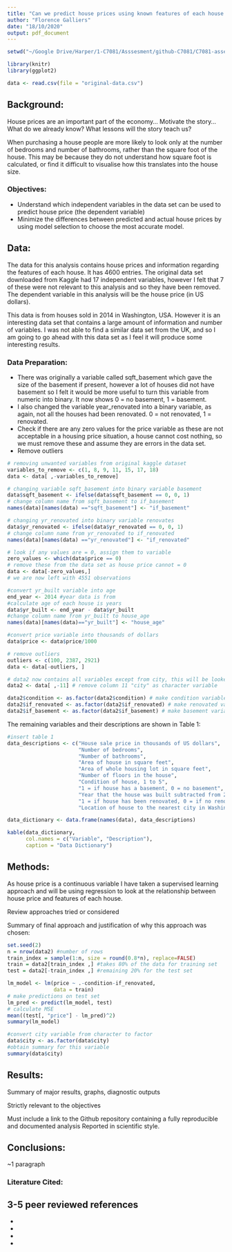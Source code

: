 ```yaml
---
title: "Can we predict house prices using known features of each house and a supervised learning approach?"
author: "Florence Galliers"
date: "18/10/2020"
output: pdf_document
---
```

```r
setwd("~/Google Drive/Harper/1-C7081/Asssesment/github-C7081/C7081-assessment")

library(knitr)
library(ggplot2)

data <- read.csv(file = "original-data.csv")
```

## Background:
House prices are an important part of the economy...
Motivate the story...
What do we already know?
What lessons will the story teach us?

When purchasing a house people are more likely to look only at the number of bedrooms and number of bathrooms, rather than the square foot of the house. This may be because they do not understand how square foot is calculated, or find it difficult to visualise how this translates into the house size. 

### Objectives:
- Understand which independent variables in the data set can be used to predict house price (the dependent variable)
- Minimize the differences between predicted and actual house prices by using model selection to choose the most accurate model.

## Data:
The data for this analysis contains house prices and information regarding the features of each house. It has 4600 entries. The original data set downloaded from Kaggle had 17 independent variables, however I felt that 7 of these were not relevant to this analysis and so they have been removed. The dependent variable in this analysis will be the house price (in US dollars). 

This data is from houses sold in 2014 in Washington, USA. However it is an interesting data set that contains a large amount of information and number of variables. I was not able to find a similar data set from the UK, and so I am going to go ahead with this data set as I feel it will produce some interesting results.

### Data Preparation:
- There was originally a variable called sqft_basement which gave the size of the basement if present, 
however a lot of houses did not have basement so I felt it would be more useful to turn this variable from numeric 
into binary. It now shows 0 = no basement, 1 = basement. 
- I also changed the variable year_renovated into a binary variable, as again, not all the houses had been renovated. 0 = not renovated, 1 = renovated.
- Check if there are any zero values for the price variable as these are not acceptable in a housing price situation, a house cannot cost nothing, so we must remove these and assume they are errors in the data set.
- Remove outliers

```r
# removing unwanted variables from original kaggle dataset
variables_to_remove <- c(1, 8, 9, 11, 15, 17, 18)
data <- data[ ,-variables_to_remove]

# changing variable sqft_basement into binary variable basement
data$sqft_basement <- ifelse(data$sqft_basement == 0, 0, 1)
# change column name from sqft_basement to if_basement
names(data)[names(data) =="sqft_basement"] <- "if_basement"

# changing yr_renovated into binary variable renovates
data$yr_renovated <- ifelse(data$yr_renovated == 0, 0, 1)
# change column name from yr_renovated to if_renovated
names(data)[names(data) =="yr_renovated"] <- "if_renovated"

# look if any values are = 0, assign them to variable
zero_values <- which(data$price == 0)
# remove these from the data set as house price cannot = 0
data <- data[-zero_values,]
# we are now left with 4551 observations

#convert yr_built variable into age
end_year <- 2014 #year data is from
#calculate age of each house is years
data$yr_built <- end_year - data$yr_built
#change column name from yr_built to house_age
names(data)[names(data)=="yr_built"] <- "house_age"

#convert price variable into thousands of dollars
data$price <- data$price/1000

# remove outliers
outliers <- c(100, 2387, 2921)
data <- data[-outliers, ]

# data2 now contains all variables except from city, this will be looked at later
data2 <- data[ ,-11] # remove column 11 "city" as character variable

data2$condition <- as.factor(data2$condition) # make condition variable a factor
data2$if_renovated <- as.factor(data2$if_renovated) # make renovated variable a factor
data2$if_basement <- as.factor(data2$if_basement) # make basement variable a factor

```

The remaining variables and their descriptions are shown in Table 1:

```r

#insert table 1
data_descriptions <- c("House sale price in thousands of US dollars", 
                       "Number of bedrooms",
                       "Number of bathrooms",
                       "Area of house in square feet",
                       "Area of whole housing lot in square feet",
                       "Number of floors in the house",
                       "Condition of house, 1 to 5",
                       "1 = if house has a basement, 0 = no basement",
                       "Year that the house was built subtracted from 2014",
                       "1 = if house has been renovated, 0 = if no renovation",
                       "Location of house to the nearest city in Washington, USA")

data_dictionary <- data.frame(names(data), data_descriptions)

kable(data_dictionary,
      col.names = c("Variable", "Description"),
      caption = "Data Dictionary")

```


## Methods:
As house price is a continuous variable I have taken a supervised learning approach and will be using regression to look at the relationship between house price and features of each house.

Review approaches tried or considered

Summary of final approach and justification of why this approach was chosen:

```r

set.seed(2) 
n = nrow(data2) #number of rows
train_index = sample(1:n, size = round(0.8*n), replace=FALSE) 
train = data2[train_index ,] #takes 80% of the data for training set
test = data2[-train_index ,] #remaining 20% for the test set

```

```r
lm_model <- lm(price ~ .-condition-if_renovated, 
               data = train)
# make predictions on test set
lm_pred <- predict(lm_model, test) 
# calculate MSE
mean((test[, "price"] - lm_pred)^2)
summary(lm_model)

```




```r
#convert city variable from character to factor
data$city <- as.factor(data$city)
#obtain summary for this variable
summary(data$city)


```




## Results:

Summary of major results, graphs, diagnostic outputs

Strictly relevant to the objectives

Must include a link to the Github repository containing a fully reproducible and documented analysis
Reported in scientific style.



## Conclusions:

~1 paragraph


### Literature Cited:
3-5 peer reviewed references
-
-
-
-
-